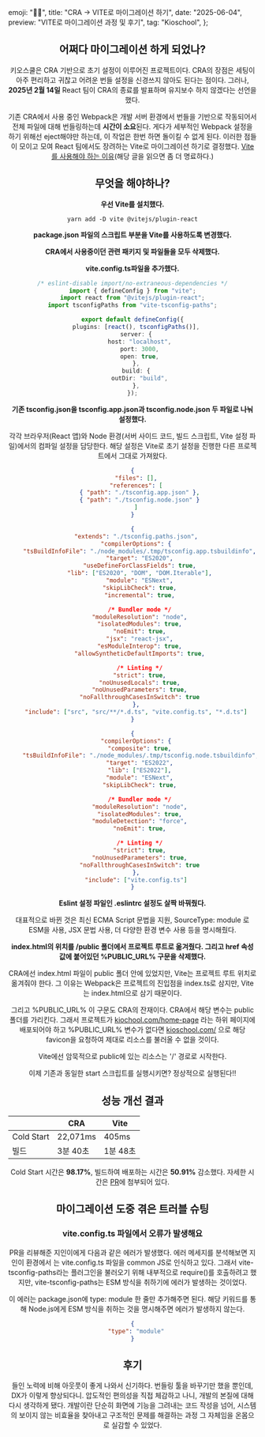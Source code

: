   emoji: "🚣‍♀️",
  title: "CRA -> VITE로 마이그레이션 하기",
  date: "2025-06-04",
  preview: "VITE로 마이그레이션 과정 및 후기",
  tag: "Kioschool",
};

<Header {...meta} />

## 어쩌다 마이그레이션 하게 되었나?

키오스쿨은 CRA 기반으로 초기 설정이 이루어진 프로젝트이다. CRA의 장점은 세팅이 아주 편리하고 귀찮고 어려운 번들 설정을 신경쓰지 않아도 된다는 점이다. 그러나, **2025년 2월 14일** React 팀이 CRA의 종료를 발표하며 유지보수 하지 않겠다는 선언을 했다.

기존 CRA에서 사용 중인 Webpack은 개발 서버 환경에서 번들을 기반으로 작동되어서 전체 파일에 대해 번들링하는데 **시간이 소요**된다. 게다가 세부적인 Webpack 설정을 하기 위해선 eject해야만 하는데, 이 작업은 한번 하면 돌이킬 수 없게 된다. 이러한 점들이 모이고 모여 React 팀에서도 장려하는 Vite로 마이그레이션 하기로 결정했다. [Vite를 사용해야 하는 이유](https://ko.vite.dev/guide/why.html)(해당 글을 읽으면 좀 더 명료하다.)

<MDXImage
  src="/images/vite-migration/vite-migriation1.png"
  alt="React 팀이 CRA 종료를 발표한 공지"
/>

## 무엇을 해야하나?

**우선 Vite를 설치했다.**

```bash,title=InstallCommand
yarn add -D vite @vitejs/plugin-react
```

**package.json 파일의 스크립트 부분을 Vite를 사용하도록 변경했다.**

<MDXImage
  src="/images/vite-migration/vite-migration2.png"
  alt="package.json 스크립트 변경"
/>

**CRA에서 사용중이던 관련 패키지 및 파일들을 모두 삭제했다.**

<MDXImage
  src="/images/vite-migration/vite-migration3.png"
  alt="CRA 관련 패키지 삭제"
/>

**vite.config.ts파일을 추가했다.**

```tsx,title=vite.config.ts
/* eslint-disable import/no-extraneous-dependencies */
import { defineConfig } from "vite";
import react from "@vitejs/plugin-react";
import tsconfigPaths from "vite-tsconfig-paths";

export default defineConfig({
  plugins: [react(), tsconfigPaths()],
  server: {
    host: "localhost",
    port: 3000,
    open: true,
  },
  build: {
    outDir: "build",
  },
});
```

**기존 tsconfig.json을 tsconfig.app.json과 tsconfig.node.json 두 파일로 나눠 설정했다.**

각각 브라우저(React 앱)와 Node 환경(서버 사이드 코드, 빌드 스크립트, Vite 설정 파일)에서의 컴파일 설정을 담당한다. 해당 설정은 Vite로 초기 설정을 진행한 다른 프로젝트에서 그대로 가져왔다.

```json,title=tsconfig.json
{
  "files": [],
  "references": [
    { "path": "./tsconfig.app.json" },
    { "path": "./tsconfig.node.json" }
  ]
}
```

```json,title=tsconfig.app.json
{
  "extends": "./tsconfig.paths.json",
  "compilerOptions": {
    "tsBuildInfoFile": "./node_modules/.tmp/tsconfig.app.tsbuildinfo",
    "target": "ES2020",
    "useDefineForClassFields": true,
    "lib": ["ES2020", "DOM", "DOM.Iterable"],
    "module": "ESNext",
    "skipLibCheck": true,
    "incremental": true,

    /* Bundler mode */
    "moduleResolution": "node",
    "isolatedModules": true,
    "noEmit": true,
    "jsx": "react-jsx",
    "esModuleInterop": true,
    "allowSyntheticDefaultImports": true,

    /* Linting */
    "strict": true,
    "noUnusedLocals": true,
    "noUnusedParameters": true,
    "noFallthroughCasesInSwitch": true
  },
  "include": ["src", "src/**/*.d.ts", "vite.config.ts", "*.d.ts"]
}
```

```json,title=tsconfig.node.json
{
  "compilerOptions": {
    "composite": true,
    "tsBuildInfoFile": "./node_modules/.tmp/tsconfig.node.tsbuildinfo",
    "target": "ES2022",
    "lib": ["ES2022"],
    "module": "ESNext",
    "skipLibCheck": true,

    /* Bundler mode */
    "moduleResolution": "node",
    "isolatedModules": true,
    "moduleDetection": "force",
    "noEmit": true,

    /* Linting */
    "strict": true,
    "noUnusedParameters": true,
    "noFallthroughCasesInSwitch": true
  },
  "include": ["vite.config.ts"]
}
```

**Eslint 설정 파일인 .eslintrc 설정도 살짝 바꿔줬다.**

대표적으로 바뀐 것은 최신 ECMA Script 문법을 지원, SourceType: module 로 ESM을 사용, JSX 문법 사용, 더 다양한 환경 변수 사용 등을 명시해줬다.

<MDXImage
  src="/images/vite-migration/vite-migration4.png"
  alt="ESLint 설정 변경"
/>

**index.html의 위치를 /public 폴더에서 프로젝트 루트로 옮겨줬다. 그리고 href 속성 값에 붙어있던 %PUBLIC_URL% 구문을 삭제했다.**

CRA에선 index.html 파일이 public 폴더 안에 있었지만, Vite는 프로젝트 루트 위치로 옮겨줘야 한다. 그 이유는 Webpack은 프로젝트의 진입점을 index.ts로 삼지만, Vite는 index.html으로 삼기 때문이다.

그리고 %PUBLIC_URL% 이 구문도 CRA의 잔재이다. CRA에서 해당 변수는 public 폴더를 가리킨다. 그래서 프로젝트가 [kiochool.com/home-page](http://kiochool.com/home-page) 라는 하위 페이지에 배포되어야 하고 %PUBLIC_URL% 변수가 없다면 [kioschool.com/](http://kioschool.com/) 으로 해당 favicon을 요청하여 제대로 리소스를 불러올 수 없을 것이다.

Vite에선 암묵적으로 public에 있는 리소스는 '/' 경로로 시작한다.

<MDXImage
  src="/images/vite-migration/vite-migration7.png"
  alt="index.html 위치 변경 및 %PUBLIC_URL% 제거"
/>

이제 기존과 동일한 start 스크립트를 실행시키면? 정상적으로 실행된다!!

<MDXImage
  src="/images/vite-migration/vite-migration5.png"
  alt="Vite로 성공적으로 실행된 화면"
/>

## 성능 개선 결과

|            | CRA      | Vite     |
| ---------- | -------- | -------- |
| Cold Start | 22,071ms | 405ms    |
| 빌드       | 3분 40초 | 1분 48초 |

Cold Start 시간은 **98.17%**, 빌드하여 배포하는 시간은 **50.91%** 감소했다. 자세한 시간은 [PR](https://github.com/KioSchool/KioSchool/pull/283)에 첨부되어 있다.

## 마이그레이션 도중 겪은 트러블 슈팅

### vite.config.ts 파일에서 오류가 발생해요

PR을 리뷰해준 지인이에게 다음과 같은 에러가 발생했다. 에러 메세지를 분석해보면 지인이 환경에서 는 vite.config.ts 파일을 common JS로 인식하고 있다. 그래서 vite-tsconfig-paths라는 플러그인을 불러오기 위해 내부적으로 require()를 호출하려고 했지만, vite-tsconfig-paths는 ESM 방식을 취하기에 에러가 발생하는 것이었다.

<MDXImage
  src="/images/vite-migration/vite-migration6.png"
  alt="vite.config.ts 에러 화면"
/>

이 에러는 package.json에 type: module 한 줄만 추가해주면 된다. 해당 키워드를 통해 Node.js에게 ESM 방식을 취하는 것을 명시해주면 에러가 발생하지 않는다.

```json,title=package.json
{
  "type": "module"
}
```

## 후기

들인 노력에 비해 아웃풋이 좋게 나와서 신기하다. 번들링 툴을 바꾸기만 했을 뿐인데, DX가 이렇게 향상되다니. 압도적인 편의성을 직접 체감하고 나니, 개발의 본질에 대해 다시 생각하게 됐다. 개발이란 단순히 화면에 기능을 그려내는 코드 작성을 넘어, 시스템의 보이지 않는 비효율을 찾아내고 구조적인 문제를 해결하는 과정 그 자체임을 온몸으로 실감할 수 있었다.
